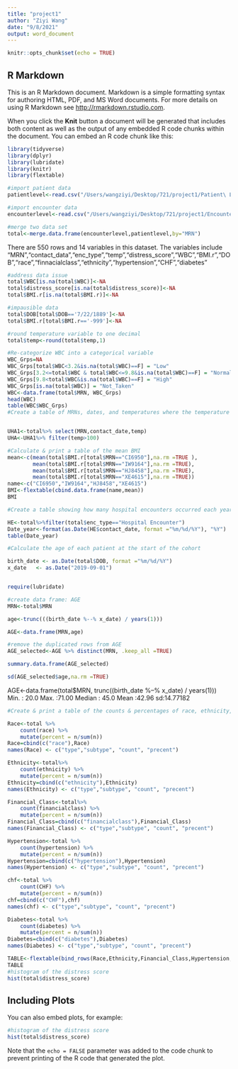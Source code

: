 ```yaml
---
title: "project1"
author: "Ziyi Wang"
date: "9/8/2021"
output: word_document
---
```


```r
knitr::opts_chunk$set(echo = TRUE)
```

## R Markdown

This is an R Markdown document. Markdown is a simple formatting syntax for authoring HTML, PDF, and MS Word documents. For more details on using R Markdown see <http://rmarkdown.rstudio.com>.

When you click the **Knit** button a document will be generated that includes both content as well as the output of any embedded R code chunks within the document. You can embed an R code chunk like this:

```r
library(tidyverse)
library(dplyr)
library(lubridate)
library(knitr)
library(flextable)
```

```r
#import patient data
patientlevel<-read.csv("/Users/wangziyi/Desktop/721/project1/Patient\ Level\ Data.csv")

#import encounter data
encounterlevel<-read.csv("/Users/wangziyi/Desktop/721/project1/Encounter\ Level\ Data.csv")

#merge two data set
total<-merge.data.frame(encounterlevel,patientlevel,by="MRN")
```
There are 550 rows and 14 variables in this dataset. The variables include "MRN","contact_data","enc_type","temp","distress_score","WBC","BMI.r","DOB","race","finnacialclass","ethnicity","hypertension","CHF","diabetes"
```r
#address data issue
total$WBC[is.na(total$WBC)]<-NA
total$distress_score[is.na(total$distress_score)]<-NA
total$BMI.r[is.na(total$BMI.r)]<-NA

#impausible data
total$DOB[total$DOB=='7/22/1889']<-NA
total$BMI.r[total$BMI.r=='-999']<-NA

#round temperature variable to one decimal
total$temp<-round(total$temp,1)

#Re-categorize WBC into a categorical variable
WBC_Grps=NA
WBC_Grps[total$WBC<3.2&is.na(total$WBC)==F] = "Low"
WBC_Grps[3.2<=total$WBC & total$WBC<=9.8&is.na(total$WBC)==F] = "Normal"
WBC_Grps[9.8<total$WBC&is.na(total$WBC)==F] = "High"
WBC_Grps[is.na(total$WBC)] = "Not_Taken"
WBC<-data.frame(total$MRN, WBC_Grps)
head(WBC)
table(WBC$WBC_Grps)
#Create a table of MRNs, dates, and temperatures where the temperature is >100. Organize by MRN


UHA1<-total%>% select(MRN,contact_date,temp)
UHA<-UHA1%>% filter(temp>100)

#Calculate & print a table of the mean BMI
mean<-c(mean(total$BMI.r[total$MRN=="CI6950"],na.rm =TRUE ),
        mean(total$BMI.r[total$MRN=="IW9164"],na.rm =TRUE),
        mean(total$BMI.r[total$MRN=="HJ8458"],na.rm =TRUE),
        mean(total$BMI.r[total$MRN=="XE4615"],na.rm =TRUE))
name<-c("CI6950","IW9164","HJ8458","XE4615")
BMI<-flextable(cbind.data.frame(name,mean))
BMI
```


```r
#Create a table showing how many hospital encounters occurred each year

HE<-total%>%filter(total$enc_type=="Hospital Encounter")
Date_year<-format(as.Date(HE$contact_date, format ="%m/%d/%Y"), "%Y")
table(Date_year)

#Calculate the age of each patient at the start of the cohort

birth_date <- as.Date(total$DOB, format ="%m/%d/%Y")
x_date   <- as.Date("2019-09-01")


require(lubridate)

#create data frame: AGE
MRN<-total$MRN

age<-trunc(((birth_date %--% x_date) / years(1)))

AGE<-data.frame(MRN,age)

#remove the duplicated rows from AGE
AGE_selected<-AGE %>% distinct(MRN, .keep_all =TRUE)

summary.data.frame(AGE_selected)

sd(AGE_selected$age,na.rm =TRUE)
```
AGE<-data.frame(total$MRN, trunc((birth_date %--% x_date) / years(1)))
Min.   : 20.0  Max.   :71.00    Median : 45.0  Mean   :42.96  sd:14.77182

```r
#Create & print a table of the counts & percentages of race, ethnicity, financial class, hypertension, congestive heart failure, and diabetes.

Race<-total %>%
    count(race) %>% 
    mutate(percent = n/sum(n)) 
Race=cbind(c("race"),Race)
names(Race) <- c("type","subtype", "count", "precent")  

Ethnicity<-total%>%
    count(ethnicity) %>% 
    mutate(percent = n/sum(n)) 
Ethnicity=cbind(c("ethnicity"),Ethnicity)
names(Ethnicity) <- c("type","subtype", "count", "precent")  

Financial_Class<-total%>%
    count(financialclass) %>% 
    mutate(percent = n/sum(n)) 
Financial_Class=cbind(c("financialclass"),Financial_Class)
names(Financial_Class) <- c("type","subtype", "count", "precent") 

Hypertension<-total %>%
    count(hypertension) %>% 
    mutate(percent = n/sum(n)) 
Hypertension=cbind(c("hypertension"),Hypertension)
names(Hypertension) <- c("type","subtype", "count", "precent") 

chf<-total %>%
    count(CHF) %>% 
    mutate(percent = n/sum(n)) 
chf=cbind(c("CHF"),chf)
names(chf) <- c("type","subtype", "count", "precent") 

Diabetes<-total %>%
    count(diabetes) %>% 
    mutate(percent = n/sum(n)) 
Diabetes=cbind(c("diabetes"),Diabetes)
names(Diabetes) <- c("type","subtype", "count", "precent")

TABLE<-flextable(bind_rows(Race,Ethnicity,Financial_Class,Hypertension,chf,Diabetes))
TABLE
#histogram of the distress score
hist(total$distress_score)

```





## Including Plots


You can also embed plots, for example:

```r
#histogram of the distress score
hist(total$distress_score)
```

Note that the `echo = FALSE` parameter was added to the code chunk to prevent printing of the R code that generated the plot.
